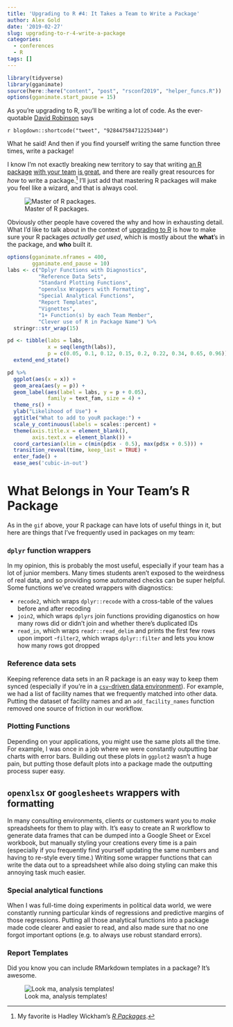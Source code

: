 ```yaml
---
title: 'Upgrading to R #4: It Takes a Team to Write a Package'
author: Alex Gold
date: '2019-02-27'
slug: upgrading-to-r-4-write-a-package
categories: 
  - conferences
  - R
tags: []
---
```


```r
library(tidyverse)
library(gganimate)
source(here::here("content", "post", "rsconf2019", "helper_funcs.R"))
options(gganimate.start_pause = 15)
```

As you're upgrading to R, you'll be writing a lot of code. As the ever-quotable [David Robinson](https://twitter.com/drob/) says 

`r blogdown::shortcode("tweet", "928447584712253440")`

What he said! And then if you find yourself writing the same function three times, write a package!

I know I'm not exactly breaking new territory to say that writing [an R package](https://medium.com/airbnb-engineering/using-r-packages-and-education-to-scale-data-science-at-airbnb-906faa58e12d) [with your team](https://blog.craftlab.hu/from-0-to-5-our-journey-of-building-an-r-package-ecosystem-ec257818e425) [is great](https://hilaryparker.com/2014/04/29/writing-an-r-package-from-scratch/), and there are really great resources for _how_ to write a package.[^1] I'll just add that mastering R packages will make you feel like a wizard, and that is always cool. 

![Master of R packages.](/post/2019-02-27-upgrading-to-r-4-write-a-package_files/wizard.gif)

Obviously other people have covered the why and how in exhausting detail. What I'd like to talk about in the context of [upgrading to R](/2019/01/19/upgrading-to-r-at-rstudio-conf-2019/) is how to make sure your R packages _actually get used_, which is mostly about the **what**'s in the package, and **who** built it.

```r
options(gganimate.nframes = 400,
        gganimate.end_pause = 10)
labs <- c("Dplyr Functions with Diagnostics",
          "Reference Data Sets",
          "Standard Plotting Functions",
          "openxlsx Wrappers with Formatting",
          "Special Analytical Functions",
          "Report Templates",
          "Vignettes",
          "1+ Function(s) by each Team Member",
          "Clever use of R in Package Name") %>%
  stringr::str_wrap(15)

pd <- tibble(labs = labs,
             x = seq(length(labs)),
             p = c(0.05, 0.1, 0.12, 0.15, 0.2, 0.22, 0.34, 0.65, 0.96)) %>%
  extend_end_state()

pd %>%
  ggplot(aes(x = x)) +
  geom_area(aes(y = p)) +
  geom_label(aes(label = labs, y = p + 0.05),
             family = text_fam, size = 4) +
  theme_rs() +
  ylab("Likelihood of Use") +
  ggtitle("What to add to youR package:") +
  scale_y_continuous(labels = scales::percent) +
  theme(axis.title.x = element_blank(),
        axis.text.x = element_blank()) +
  coord_cartesian(xlim = c(min(pd$x - 0.5), max(pd$x + 0.5))) +
  transition_reveal(time, keep_last = TRUE) +
  enter_fade() +
  ease_aes('cubic-in-out')
```

# What Belongs in Your Team's R Package

As in the `gif` above, your R package can have lots of useful things in it, but here are things that I've frequently used in packages on my team:

### `dplyr` function wrappers

In my opinion, this is probably the most useful, especially if your team has a lot of junior members. Many times students aren't exposed to the weirdness of real data, and so providing some automated checks can be super helpful. Some functions we've created wrappers with diagnostics:

- `recode2`, which wraps `dplyr::recode` with a cross-table of the values before and after recoding
- `join2`, which wraps `dplyrs` join functions providing diganostics on how many rows did or didn't join and whether there's duplicated IDs
- `read_in`, which wraps `readr::read_delim` and prints the first few rows upon import
-`filter2`, which wraps `dplyr::filter` and lets you know how many rows got dropped 

### Reference data sets
Keeping reference data sets in an R package is an easy way to keep them synced (especially if you're in a [`csv`-driven data environment](/2019/02/20/upgrading-to-r-3-be-the-data-engineer-they-need/)). For example, we had a list of facility names that we frequently matched into other data. Putting the dataset of facility names and an `add_facility_names` function removed one source of friction in our workflow.

### Plotting Functions
Depending on your applications, you might use the same plots all the time. For example, I was once in a job where we were constantly outputting bar charts with error bars. Building out these plots in `ggplot2` wasn't a huge pain, but putting those default plots into a package made the outputting process super easy.

## `openxlsx` or `googlesheets` wrappers with formatting
In many consulting environments, clients or customers want you to _make_ spreadsheets for them to play with. It's easy to create an R workflow to generate data frames that can be dumped into a Google Sheet or Excel workbook, but manually styling your creations every time is a pain (especially if you frequently find yourself updating the same numbers and having to re-style every time.) Writing some wrapper functions that can write the data out to a spreadsheet while also doing styling can make this annoying task much easier. 

### Special analytical functions
When I was full-time doing experiments in political data world, we were constantly running particular kinds of regressions and predictive margins of those regressions. Putting all those analytical functions into a package made code clearer and easier to read, and also made sure that no one forgot important options (e.g. to always use robust standard errors).

### Report Templates
Did you know you can include RMarkdown templates in a package? It's awesome.

![Look ma, analysis templates!](/post/2019-02-27-upgrading-to-r-4-write-a-package_files/Screen Shot 2019-02-27 at 12.59.54 PM.png)

[^1]: My favorite is Hadley Wickham's _[R Packages](http://r-pkgs.had.co.nz/)_.
